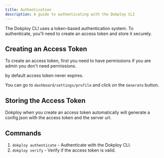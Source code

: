 ```yaml
---
title: Authentication
description: A guide to authenticating with the Dokploy CLI
---
```


The Dokploy CLI uses a token-based authentication system. To authenticate, you'll need to create an access token and store it securely.

## Creating an Access Token

To create an access token, first you need to have permissions if you are admin you don't need permissions.

by default access token never expires.

You can go to `dashboard/settings/profile` and click on the `Generate` button.

<ImageZoom  src="/assets/cli/token.png" width={800} height={630} alt='home og image' className="rounded-lg" />


## Storing the Access Token

Dokploy when you create an access token automatically will generate a config.json with the access token and the server url.



## Commands

1. `dokploy authenticate` - Authenticate with the Dokploy CLI.
2. `dokploy verify` - Verify if the access token is valid.

